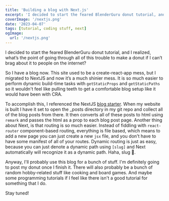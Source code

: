 ```yaml
---
title: 'Building a blog with Next.js'
excerpt: 'I decided to start the feared BlenderGuru donut tutorial, and I realized, what’s the point of going through all of this trouble to make a donut if I can’t brag about it to people on the internet?'
coverImage: '/nextjs.png'
date: '2023-04-07'
tags: [tutorial, coding stuff, next]
ogImage:
  url: '/nextjs.png'
---
```


I decided to start the feared BlenderGuru donut tutorial, and I realized, what’s the point of going through all of this trouble to make a donut if I can’t brag about it to people on the internet?

So I have a blog now. This site used to be a create-react-app mess, but I migrated to NextJS and now it’s a much shinier mess. It is so much easier to perform dynamic build-time tasks with `getStaticProps` and `getStaticPaths` so it wouldn't feel like pulling teeth to get a comfortable blog setup like it would have been with CRA.

To accomplish this, I referenced the NextJS [blog starter](https://github.com/vercel/next.js/tree/canary/examples/blog-starter). When my website is built I have it set to open the \_posts directory in my git repo and collect all of the blog posts from there. It then converts all of these posts to html using `remark` and passes the html as a prop to each blog post page. Another thing about Next, is that routing is so much easier. Instead of fiddling with `react-router` component-based routing, everything is file based, which means to add a new page you can just create a new `jsx` file, and you don't have to have some manifest of all of your routes. Dynamic routing is just as easy, because you can just denote a dynamic path using `[slug]` and Next automatically will recognize it as a dynamic path. Haha, slug 🐌.

Anyway, I'll probably use this blog for a bunch of stuff. I'm definitely going to post my donut once I finish it. There will also probably be a bunch of random hobby-related stuff like cooking and board games. And maybe some programming tutorials if I feel like there isn't a good tutorial for something that I do.

Stay tuned!
